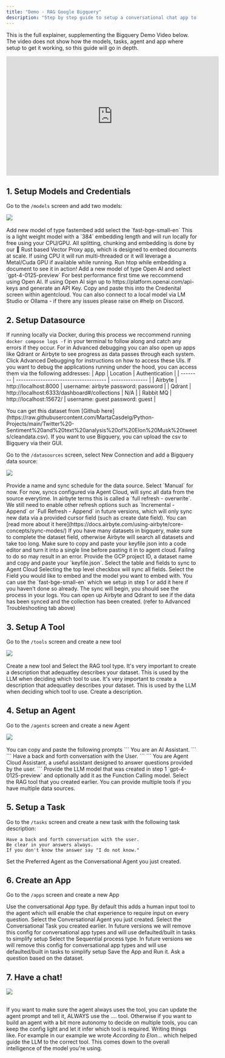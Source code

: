 ```yaml
---
title: "Demo - RAG Google Bigquery"
description: "Step by step guide to setup a conversational chat app to RAG a Google Big Query datasource (or any other data source)"
---
```


This is the full explainer, supplementing the Bigquery Demo Video below.
The video does not show how the models, tasks, agent and app where setup to get it working, so this guide will go in depth.

<iframe width="560" height="315" src="https://www.youtube.com/embed/POLdnrjsy9c?si=367PvQnnNYpj3xSw&amp;start=115" title="YouTube video player" frameborder="0" allow="accelerometer; autoplay; clipboard-write; encrypted-media; gyroscope; picture-in-picture; web-share" referrerpolicy="strict-origin-when-cross-origin" allowfullscreen></iframe>

## 1. Setup Models and Credentials

Go to the `/models` screen and add two models:

<Frame>
  <img src="/images/demo-models.png" />
</Frame> <br></br>

<AccordionGroup>
  <Accordion icon="microchip" title="Add Embedding Model">
  Add new model of type fastembed add select the `fast-bge-small-en`
    <Note>This is a light weight model with a `384` embedding length and will run locally for free using your CPU/GPU. All splitting, chunking and embedding is done by our 🦀 Rust based Vector Proxy app, which is designed to embed documents at scale. If using CPU it will run multi-threaded or it will leverage a Metal/Cuda GPU if available while running. Run htop while embedding a document to see it in action!</Note>
  </Accordion>

  <Accordion icon="comments" title="Add LLM Model">
  Add a new model of type Open AI and select `gpt-4-0125-preview`
    <Note>For best performance first time we reccommend using Open AI. If using Open AI sign up to https://platform.openai.com/api-keys and generate an API Key. Copy and paste this into the Credenital screen within agentcloud. You can also connect to a local model via LM Studio or Ollama - if there any issues please raise on #help on Discord.</Note>
  </Accordion>
</AccordionGroup>

## 2. Setup Datasource

<Tip>If running locally via Docker, during this process we reccommend running `docker compose logs -f` in your terminal to follow along and catch any errors if they occur. For in Advanced debugging you can also open up apps like Qdrant or Airbyte to see progress as data passes through each system. Click Advanced Debugging for instructions on how to access these UIs.</Tip>
<AccordionGroup>
<Accordion icon="bug" title="Advanced Debugging">
If you want to debug the applications running under the hood, you can access them via the following addresses:
| App | Location | Authentication |
| -------- | ------------------------------------- | --------------- |
| Airbyte | http://localhost:8000 | username: airbyte password: password |
| Qdrant | http://localhost:6333/dashboard#/collections | N/A |
| Rabbit MQ | http://localhost:15672/ | username: guest password: guest |

</Accordion>
<Accordion icon="file-csv" title="Sample Elon Musk tweets dataset">
You can get this dataset from [Github here](https://raw.githubusercontent.com/MartaCasdelg/Python-Projects/main/Twitter%20-Sentiment%20and%20text%20analysis%20of%20Elon%20Musk%20tweets/cleandata.csv). If you want to use Bigquery, you can upload the csv to Bigquery via their GUI.
</Accordion>
</AccordionGroup>

Go to the `/datasources` screen, select New Connection and add a Bigquery data source:

<Frame>
  <img src="/images/demo-bigquery-datasource.png" />
</Frame> <br></br>

<AccordionGroup>
  <Accordion icon="wrench" title="Provide a name and sync schedule">
  Provide a name and sync schedule for the data source. Select `Manual` for now.
    <Warning>For now, syncs configured via Agent Cloud, will sync all data from the source everytime. In airbyte terms this is called a `full refresh - overwrite`. We still need to enable other refresh options such as `Incremental - Append` or `Full Refresh - Append` in future versions, which will only sync new data via a provided cursor field (such as create date field). You can [read more about it here](https://docs.airbyte.com/using-airbyte/core-concepts/sync-modes/) </Warning>
  </Accordion>

  <Accordion icon="key" title="Provide Data Source Credentials">
      <Tip>If you have many datasets in bigquery, make sure to complete the dataset field, otherwise Airbyte will search all datasets and take too long.</Tip>
      <Warning> Make sure to copy and paste your keyfile json into a code editor and turn it into a single line before pasting it in to agent cloud. Failing to do so may result in an error.</Warning>
  Provide the GCP project ID, a dataset name and copy and paste your `keyfile.json`.
  </Accordion>

  <Accordion icon="table" title="Select Table and Fields to Sync">
  Select the table and fields to sync to Agent Cloud
  <Tip>Selecting the top level checkbox will sync all fields.</Tip>
  </Accordion>

  <Accordion icon="microchip" title="Select field to Embed">
  Select the Field you would like to embed and the model you want to embed with. You can use the `fast-bge-small-en` which we setup in step 1 or add it here if you haven't done so already.
  </Accordion>
  <Accordion icon="rotate" title="Sync will begin">
  The sync will begin, you should see the process in your logs. You can open up Airbyte and Qdrant to see if the data has been synced and the collection has been created. (refer to Advanced Troubleshooting tab above)
  </Accordion>

</AccordionGroup>

## 3. Setup A Tool

Go to the `/tools` screen and create a new tool

<Frame>
  <img src="/images/demo-tools.png" />
</Frame> <br></br>

<AccordionGroup>
<Accordion icon="wrench" title="Create a RAG tool">
Create a new tool and Select the RAG tool type.
</Accordion>
<Accordion icon="text" title="Create a description">
It's very important to create a description that adequatley describes your dataset. This is used by the LLM when deciding which tool to use.
</Accordion>
<Accordion icon="table" title="Add datasource to the tool">
<Tip>It's very important to create a description that adequatley describes your dataset. This is used by the LLM when deciding which tool to use.</Tip>
Create a description.
</Accordion>
</AccordionGroup>

## 4. Setup an Agent

Go to the `/agents` screen and create a new Agent

<Frame>
  <img src="/images/demo-agent.png" />
</Frame> <br></br>

<AccordionGroup>
<Accordion icon="flag" title="Provide a Role, Goal and Backstory">
You can copy and paste the following prompts
<Tabs>
  <Tab title="👤️ Role">
  ```
  You are an AI Assistant.
  ```
  </Tab>
  <Tab title="🎯️ Goal">
    ```
    Have a back and forth conversation with the User.
    ```
  </Tab>
  <Tab title="📖 Backstory">
     ```
     You are Agent Cloud Assistant, a useful assistant designed to answer questions provided by the user.
     ```
  </Tab>
</Tabs>
</Accordion>
<Accordion icon="comments" title="Select the model">
Provide the LLM model that was created in step 1 `gpt-4-0125-preview` and optionally add it as the Function Calling model.
</Accordion>
<Accordion icon="wrench" title="Select the tool">
Select the RAG tool that you created earlier. You can provide multiple tools if you have multiple data sources.
</Accordion>
</AccordionGroup>

## 5. Setup a Task

Go to the `/tasks` screen and create a new task with the following task description:

```
Have a back and forth conversation with the user.
Be clear in your answers always.
If you don't know the answer say "I do not know."
```

Set the Preferred Agent as the Conversational Agent you just created.

## 6. Create an App

Go to the `/apps` screen and create a new App

<AccordionGroup>
<Accordion icon="people-arrows" title="Select Conversational App Type">
Use the conversational App type.
<Note>By default this adds a human input tool to the agent which will enable the chat experience to require input on every question.</Note>
</Accordion>
<Accordion icon="robot" title="Select the Agent">
Select the Conversational Agent you just created.
</Accordion>
<Accordion icon="clipboard-list" title="Select the Task">
Select the Conversational Task you created earlier.
<Info>In future versions we will remove this config for conversational app types and will use defaulted/built in tasks to simplify setup</Info>
</Accordion>
<Accordion icon="arrow-down-1-9" title="Select Sequential Process">
Select the Sequential process type.
<Info>In future versions we will remove this config for conversational app types and will use defaulted/built in tasks to simplify setup</Info>
</Accordion>
<Accordion icon="play" title="Run the App">
Save the App and Run it. Ask a question based on the dataset.
</Accordion>
</AccordionGroup>

## 7. Have a chat!

<Frame>
  <img src="/images/demo-chat.png" />
</Frame> <br></br>

<Tip>If you want to make sure the agent always uses the tool, you can update the agent prompt and tell it, ALWAYS use the .... tool. Otherwise if you want to build an agent with a bit more autonomy to decide on multiple tools, you can keep the config light and let it infer which tool is required. Writing things like. For example in our example we wrote _According to Elon..._ which helped guide the LLM to the correct tool. This comes down to the overall intelligence of the model you're using.</Tip>
